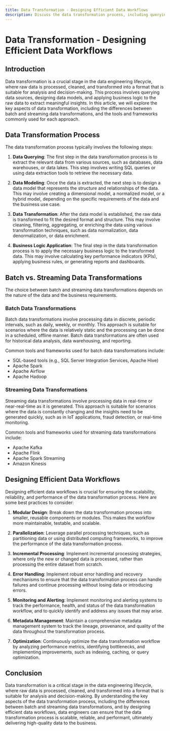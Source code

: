 ```yaml
---
title: Data Transformation - Designing Efficient Data Workflows
description: Discuss the data transformation process, including querying, modeling, and applying business logic to raw data.
---
```


# Data Transformation - Designing Efficient Data Workflows

## Introduction

Data transformation is a crucial stage in the data engineering lifecycle, where raw data is processed, cleaned, and transformed into a format that is suitable for analysis and decision-making. This process involves querying data sources, designing data models, and applying business logic to the raw data to extract meaningful insights. In this article, we will explore the key aspects of data transformation, including the differences between batch and streaming data transformations, and the tools and frameworks commonly used for each approach.

## Data Transformation Process

The data transformation process typically involves the following steps:

1. **Data Querying**: The first step in the data transformation process is to extract the relevant data from various sources, such as databases, data warehouses, or data lakes. This step involves writing SQL queries or using data extraction tools to retrieve the necessary data.

2. **Data Modeling**: Once the data is extracted, the next step is to design a data model that represents the structure and relationships of the data. This may involve creating a dimensional model, a normalized model, or a hybrid model, depending on the specific requirements of the data and the business use case.

3. **Data Transformation**: After the data model is established, the raw data is transformed to fit the desired format and structure. This may involve cleaning, filtering, aggregating, or enriching the data using various transformation techniques, such as data normalization, data denormalization, or data enrichment.

4. **Business Logic Application**: The final step in the data transformation process is to apply the necessary business logic to the transformed data. This may involve calculating key performance indicators (KPIs), applying business rules, or generating reports and dashboards.

## Batch vs. Streaming Data Transformations

The choice between batch and streaming data transformations depends on the nature of the data and the business requirements.

### Batch Data Transformations
Batch data transformations involve processing data in discrete, periodic intervals, such as daily, weekly, or monthly. This approach is suitable for scenarios where the data is relatively static and the processing can be done in a scheduled, offline manner. Batch data transformations are often used for historical data analysis, data warehousing, and reporting.

Common tools and frameworks used for batch data transformations include:
- SQL-based tools (e.g., SQL Server Integration Services, Apache Hive)
- Apache Spark
- Apache Airflow
- Apache Hadoop

### Streaming Data Transformations
Streaming data transformations involve processing data in real-time or near-real-time as it is generated. This approach is suitable for scenarios where the data is constantly changing and the insights need to be generated quickly, such as in IoT applications, fraud detection, or real-time monitoring.

Common tools and frameworks used for streaming data transformations include:
- Apache Kafka
- Apache Flink
- Apache Spark Streaming
- Amazon Kinesis

## Designing Efficient Data Workflows

Designing efficient data workflows is crucial for ensuring the scalability, reliability, and performance of the data transformation process. Here are some best practices to consider:

1. **Modular Design**: Break down the data transformation process into smaller, reusable components or modules. This makes the workflow more maintainable, testable, and scalable.

2. **Parallelization**: Leverage parallel processing techniques, such as partitioning data or using distributed computing frameworks, to improve the performance of the data transformation process.

3. **Incremental Processing**: Implement incremental processing strategies, where only the new or changed data is processed, rather than processing the entire dataset from scratch.

4. **Error Handling**: Implement robust error handling and recovery mechanisms to ensure that the data transformation process can handle failures and continue processing without losing data or introducing errors.

5. **Monitoring and Alerting**: Implement monitoring and alerting systems to track the performance, health, and status of the data transformation workflow, and to quickly identify and address any issues that may arise.

6. **Metadata Management**: Maintain a comprehensive metadata management system to track the lineage, provenance, and quality of the data throughout the transformation process.

7. **Optimization**: Continuously optimize the data transformation workflow by analyzing performance metrics, identifying bottlenecks, and implementing improvements, such as indexing, caching, or query optimization.

## Conclusion

Data transformation is a critical stage in the data engineering lifecycle, where raw data is processed, cleaned, and transformed into a format that is suitable for analysis and decision-making. By understanding the key aspects of the data transformation process, including the differences between batch and streaming data transformations, and by designing efficient data workflows, data engineers can ensure that the data transformation process is scalable, reliable, and performant, ultimately delivering high-quality data to the business.